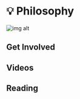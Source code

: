 
# 💡 Philosophy

![img alt](img/Philosophy_of_decentralization.svg)

<Description
  text="  For too long, power has been concentrated to just a small part of the world's
  population. The internet has the power to fix this, but not the way it's been
  built so far."
/>

## Get Involved

<Cards>
  <Card
    title="<p><strong>Join the Discord</strong></p>"
    description=" <p>Koii's discord is where the community comes to discuss new ideas and recent updates.</p>"
    link="https://discord.gg/koii"
    linkText="Sign in here"
    svgName="discord"
    cardPerRow="3"
  />
  <Card
    title="<p><strong>Read Community Posts</strong></p>"
    description="<p>The Peeranha forums provide a place for long term answers and lasting discussions.</p>"
    link="https://peeranha.io/feed/6"
    linkText="Check it out"
    svgName="peeranha"
    cardPerRow="3"
  />
  <Card
    title="<p><strong>Follow Koii on Twitter</strong></p>"
    description=" <p>Join us on Twitter to stay tuned on ecosystem updates, and what people are saying daily.</p>"
    link="https://twitter.com/KoiiNetwork?"
    linkText="See Recent Posts"
    svgName="twitter"
    cardPerRow="3"
  />
</Cards>

## Videos

<Cards>
  <Card
    title="<p>DecentralCon Miami Talk</p>"
    link="https://www.youtube.com/watch?v=QCcGpw2j34Q&t=94s"
    linkText="Watch Video"
    svgName="decentralConVideo"
    cardPerRow="3"
  />
  <Card
    title="<p>To smart contract & beyond- a brief history of decentralization</p>"
    link="https://www.youtube.com/watch?v=4PMFIlujv3Y&t=612s&ab_channel=TheDAOist"
    linkText="Watch Video"
    svgName="decentralizationVideo"
    cardPerRow="3"
  />
  <Card
    title="<p>Internet could be owned by people</p>"
    link="https://youtu.be/zoxAW6R9NEM"
    linkText="Watch Video"
    svgName="internetVideo"
    cardPerRow="3"
  />
  <Card
    title="<p>User Governance of Social Media Platforms></p>"
    link="https://www.youtube.com/watch?v=dc_vaBvUMHE&ab_channel=KoiiNetwork"
    linkText="Watch Video"
    svgName="userGovernanceVideo"
    cardPerRow="3"
  />
  <Card
    title="<p>Koii's Decentralized Protocol</p>"
    link="	https://www.youtube.com/watch?v=Q5iHzjwj_ko&ab_channel=Cardstack"
    linkText="Watch Video"
    svgName="protocolVideo"
    cardPerRow="3"
  />
  <Card
    title="<p>CARP at Compute Over Data Summit in Lisbon</p>"
    link="https://www.youtube.com/watch?v=mEzo0xRXh68"
    linkText="Watch Video"
    svgName="carpVideo"
    cardPerRow="3"
  />
</Cards>

## Reading

<Cards>
  <Card
    title="<p><strong>CARP</strong></p>"
    description=" <p>Koii is a reputation-based community. We believe in accountability, trust, and most of all, fairness for every community member.</p>"
    link="/develop/microservices-and-tasks/using-reputation"
    svgName="carp"
    cardPerRow="2"
  />
  <Card
    title="<p><strong>Gradual Consensus</strong></p>"
    description="<p>Nothing happens immediately - Koii combines instant transaction speeds for payments with &#x3B;slow and steady&#x3B; verification of information over time.</p>"
    link="/develop/microservices-and-tasks/what-are-tasks/gradual-consensus"
    svgName="consensus"
    cardPerRow="2"
  />
</Cards>
